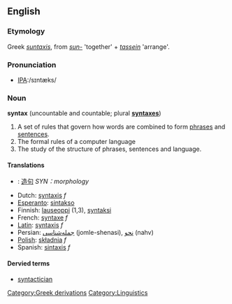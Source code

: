 ==English==

===Etymology===
Greek ''[[suntaxis]]'', from ''[[sun-]]'' 'together' + ''[[tassein]]'' 'arrange'.

===Pronunciation===
*[[w:International Phonetic Alphabet|IPA]]:/sɪntæks/

===Noun===
{{wikipedia}}
'''syntax''' (uncountable and countable; plural '''[[syntaxes]]''')

# A set of rules that govern how words are combined to form [[phrase]]s and [[sentence]]s.
# The formal rules of a computer language
# The study of the structure of phrases, sentences and language.

====Translations====
*{{cn}}: [[造句]] ''SYN：morphology''
*Dutch: [[syntaxis]] ''f''
*[[Esperanto]]: [[sintakso]]
*Finnish: [[lauseoppi]] (1,3), [[syntaksi]]
*French: [[syntaxe]] ''f''
*[[w:Latin language|Latin]]: [[syntaxis]] ''f''
*Persian: [[جمله‌شناسی]] (jomle-shenasi), [[نحو]] (nahv)
*[[w:Polish language|Polish]]: [[składnia]] ''f''
*Spanish: [[sintaxis]] ''f''

====Dervied terms====
*[[syntactician]]
[[Category:Greek derivations]]
[[Category:Linguistics]]